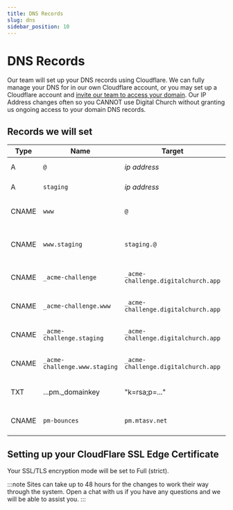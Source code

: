 ```yaml
---
title: DNS Records
slug: dns
sidebar_position: 10
---
```


# DNS Records

Our team will set up your DNS records using Cloudflare. We can fully manage your DNS for in our own Cloudflare account, or you may set up a Cloudflare account and [invite our team to access your domain](https://digitalchurch.guide/guides/domains/cloudflare-invitation). Our IP Address changes often so you CANNOT use Digital Church without granting us ongoing access to your domain DNS records.

## Records we will set

| Type | Name | Target | TTL | Purpose |
|---|---|---|---|---|
| A | `@` | *ip address* | Auto | Primary IP Address |
| A | `staging` | *ip address* | Auto | Staging IP Address |
| CNAME | `www` | `@` | Auto | Redirects to your domain |
| CNAME | `www.staging` | `staging.@` | Auto | Redirects to staging for SSL/TLS |
| CNAME | `_acme-challenge` | `_acme-challenge.digitalchurch.app` | Auto | Used for SSL/TLS certificate |
| CNAME | `_acme-challenge.www` | `_acme-challenge.digitalchurch.app` | Auto | Used for SSL/TLS certificate |
| CNAME | `_acme-challenge.staging` | `_acme-challenge.digitalchurch.app` | Auto | Used for SSL/TLS certificate |
| CNAME | `_acme-challenge.www.staging` | `_acme-challenge.digitalchurch.app` | Auto | Used for SSL/TLS certificate |
| TXT | ...pm._domainkey | "k=rsa;p=..." | Auto | Postmark Email Verification |
| CNAME | `pm-bounces` | `pm.mtasv.net` | Auto | Postmark Email Bounces |


## Setting up your CloudFlare SSL Edge Certificate

Your SSL/TLS encryption mode will be set to Full (strict).

:::note
Sites can take up to 48 hours for the changes to work their way through the system. Open a chat with us if you have any questions and we will be able to assist you.
:::